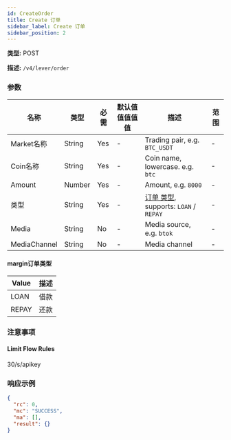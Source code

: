 ```yaml
---
id: CreateOrder
title: Create 订单
sidebar_label: Create 订单
sidebar_position: 2
---
```


**类型:** POST

**描述:** `/v4/lever/order`

### 参数

| 名称 | 类型 | 必需 | 默认值值值值值 | 描述 | 范围 |
| --- | --- | --- | --- | --- | --- |
| Market名称 | String | Yes | - | Trading pair, e.g. `BTC_USDT` | - |
| Coin名称 | String | Yes | - | Coin name, lowercase. e.g. `btc` | - |
| Amount | Number | Yes | - | Amount, e.g. `8000` | - |
| 类型 | String | Yes | - | [订单 类型](#margin订单类型), supports: `LOAN` / `REPAY` | - |
| Media | String | No | - | Media source, e.g. `btok` | - |
| MediaChannel | String | No | - | Media channel | - |

#### margin订单类型

| Value | 描述 |
| --- | --- |
| LOAN | 借款 |
| REPAY | 还款 |

### 注意事项

#### **Limit Flow Rules**

30/s/apikey

### 响应示例

```json title="Response"
{
  "rc": 0,
  "mc": "SUCCESS",
  "ma": [],
  "result": {}
}
```
